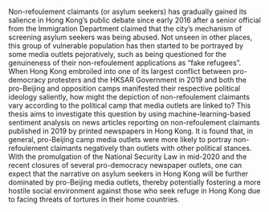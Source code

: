 Non-refoulement claimants (or asylum seekers) has gradually gained its salience in Hong Kong's public debate since early 2016 after a senior official from the Immigration Department claimed that the city's mechanism of screening asylum seekers was being abused. Not unseen in other places, this group of vulnerable population has then started to be portrayed by some media outlets pejoratively, such as being questioned for the genuineness of their non-refoulement applications as "fake refugees". When Hong Kong embroiled into one of its largest conflict between pro-democracy protesters and the HKSAR Government in 2019 and both the pro-Beijing and opposition camps manifested their respective political ideology saliently, how might the depiction of non-refoulement claimants vary according to the political camp that media outlets are linked to? This thesis aims to investigate this question by using machine-learning-based sentiment analysis on news articles reporting on non-refoulement claimants published in 2019 by printed newspapers in Hong Kong. It is found that, in general, pro-Beijing camp media outlets were more likely to portray non-refoulement claimants negatively than outlets with other political stances. With the promulgation of the National Security Law in mid-2020 and the recent closures of several pro-democracy newspaper outlets, one can expect that the narrative on asylum seekers in Hong Kong will be further dominated by pro-Beijing media outlets, thereby potentially fostering a more hostile social environment against those who seek refuge in Hong Kong due to facing threats of tortures in their home countries.
